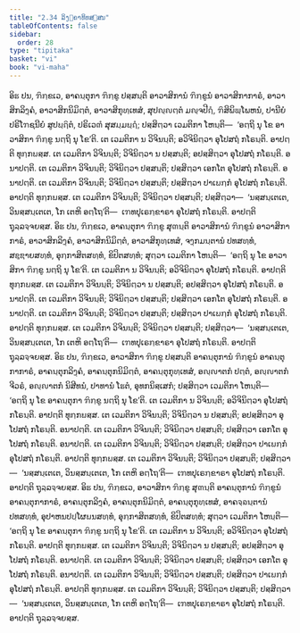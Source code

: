 ```yaml
---
title: "2.34 ລິງ຺ຄາທິທສ຺ສນ"
tableOfContents: false
sidebar:
  order: 28
type: "tipitaka"
basket: "vi"
book: "vi-maha"
---
```



<DynamicBreadcrumb />

<Division number="179" book="vi-maha">

<Paragraph number="780" book="vi-maha">
ອິຘ ປນ, ຠິກ຺ຂເວ, ອາຄນ຺ຕຸກາ ຠິກ຺ຂູ ປສ຺ສນ຺ຕິ ອາວາສິການໍ ຠິກ຺ຂູນໍ ອາວາສິກາກາຣໍ, ອາວາສິກລິງ຺ຄໍ, ອາວາສິກນິມິຕ຺ຕໍ, ອາວາສິກຸທ຺ເທສໍ, ສຸປຎ຺ຎຕ຺ຕໍ ມຎ຺ຈປີຐໍ, ຠິສິພິພ຺ໂພຫນໍ, ປານີຍໍ ປຣິໂຠຊນີຍໍ ສູປຏ຺ຐິຕໍ, ປຣິເວຓໍ ສຸສມ຺ມຏ຺ຐໍ; ປສ຺ສິຕ຺ວາ ເວມຕິກາ ໂຫນ຺ຕິ—  ‘ອຕ຺ຖິ ນຸ ໂຂ ອາວາສິກາ ຠິກ຺ຂູ ນຕ຺ຖິ ນຸ ໂຂ’ຕິ. ເຕ ເວມຕິກາ ນ ວິຈິນນ຺ຕິ; ອວິຈິນິຕ຺ວາ ອຸໂປສຖໍ ກໂຣນ຺ຕິ. ອາປຕ຺ຕິ ທຸກ຺ກຏສ຺ສ. ເຕ ເວມຕິກາ ວິຈິນນ຺ຕິ; ວິຈິນິຕ຺ວາ ນ ປສ຺ສນ຺ຕິ; ອປສ຺ສິຕ຺ວາ ອຸໂປສຖໍ ກໂຣນ຺ຕິ. ອນາປຕ຺ຕິ. ເຕ ເວມຕິກາ ວິຈິນນ຺ຕິ; ວິຈິນິຕ຺ວາ ປສ຺ສນ຺ຕິ; ປສ຺ສິຕ຺ວາ ເອກໂຕ ອຸໂປສຖໍ ກໂຣນ຺ຕິ. ອນາປຕ຺ຕິ. ເຕ ເວມຕິກາ ວິຈິນນ຺ຕິ; ວິຈິນິຕ຺ວາ ປສ຺ສນ຺ຕິ; ປສ຺ສິຕ຺ວາ ປາເຏກ຺ກໍ ອຸໂປສຖໍ ກໂຣນ຺ຕິ. ອາປຕ຺ຕິ ທຸກ຺ກຏສ຺ສ. ເຕ ເວມຕິກາ ວິຈິນນ຺ຕິ; ວິຈິນິຕ຺ວາ ປສ຺ສນ຺ຕິ; ປສ຺ສິຕ຺ວາ—  ‘ນສ຺ສນ຺ເຕເຕ, ວິນສ຺ສນ຺ເຕເຕ, ໂກ ເຕຫິ ອຕ຺ໂຖ’ຕິ—  ເຠທປຸເຣກ຺ຂາຣາ ອຸໂປສຖໍ ກໂຣນ຺ຕິ. ອາປຕ຺ຕິ ຖຸລ຺ລຈ຺ຈຍສ຺ສ.
</Paragraph>

<Paragraph number="781" book="vi-maha">
ອິຘ ປນ, ຠິກ຺ຂເວ, ອາຄນ຺ຕຸກາ ຠິກ຺ຂູ ສຸຓນ຺ຕິ ອາວາສິການໍ ຠິກ຺ຂູນໍ ອາວາສິກາກາຣໍ, ອາວາສິກລິງ຺ຄໍ, ອາວາສິກນິມິຕ຺ຕໍ, ອາວາສິກຸທ຺ເທສໍ, ຈງ຺ກມນ຺ຕານໍ ປທສທ຺ທໍ, ສຊ຺ຌາຍສທ຺ທໍ, ອຸກ຺ກາສິຕສທ຺ທໍ, ຂິປິຕສທ຺ທໍ; ສຸຕ຺ວາ ເວມຕິກາ ໂຫນ຺ຕິ—  ‘ອຕ຺ຖິ ນຸ ໂຂ ອາວາສິກາ ຠິກ຺ຂູ ນຕ຺ຖິ ນຸ ໂຂ’ຕິ. ເຕ ເວມຕິກາ ນ ວິຈິນນ຺ຕິ; ອວິຈິນິຕ຺ວາ ອຸໂປສຖໍ ກໂຣນ຺ຕິ. ອາປຕ຺ຕິ ທຸກ຺ກຏສ຺ສ. ເຕ ເວມຕິກາ ວິຈິນນ຺ຕິ; ວິຈິນິຕ຺ວາ ນ ປສ຺ສນ຺ຕິ; ອປສ຺ສິຕ຺ວາ ອຸໂປສຖໍ ກໂຣນ຺ຕິ. ອນາປຕ຺ຕິ. ເຕ ເວມຕິກາ ວິຈິນນ຺ຕິ; ວິຈິນິຕ຺ວາ ປສ຺ສນ຺ຕິ; ປສ຺ສິຕ຺ວາ ເອກໂຕ ອຸໂປສຖໍ ກໂຣນ຺ຕິ. ອນາປຕ຺ຕິ. ເຕ ເວມຕິກາ ວິຈິນນ຺ຕິ; ວິຈິນິຕ຺ວາ ປສ຺ສນ຺ຕິ; ປສ຺ສິຕ຺ວາ ປາເຏກ຺ກໍ ອຸໂປສຖໍ ກໂຣນ຺ຕິ. ອາປຕ຺ຕິ ທຸກ຺ກຏສ຺ສ. ເຕ ເວມຕິກາ ວິຈິນນ຺ຕິ; ວິຈິນິຕ຺ວາ ປສ຺ສນ຺ຕິ; ປສ຺ສິຕ຺ວາ—  ‘ນສ຺ສນ຺ເຕເຕ, ວິນສ຺ສນ຺ເຕເຕ, ໂກ ເຕຫິ ອຕ຺ໂຖ’ຕິ—  ເຠທປຸເຣກ຺ຂາຣາ ອຸໂປສຖໍ ກໂຣນ຺ຕິ. ອາປຕ຺ຕິ ຖຸລ຺ລຈ຺ຈຍສ຺ສ.
</Paragraph>

<Paragraph number="782" book="vi-maha">
ອິຘ ປນ, ຠິກ຺ຂເວ, ອາວາສິກາ ຠິກ຺ຂູ ປສ຺ສນ຺ຕິ ອາຄນ຺ຕຸການໍ ຠິກ຺ຂູນໍ ອາຄນ຺ຕຸກາກາຣໍ, ອາຄນ຺ຕຸກລິງ຺ຄໍ, ອາຄນ຺ຕຸກນິມິຕ຺ຕໍ, ອາຄນ຺ຕຸກຸທ຺ເທສໍ, ອຎ຺ຎາຕກໍ ປຕ຺ຕໍ, ອຎ຺ຎາຕກໍ ຈີວຣໍ, ອຎ຺ຎາຕກໍ ນິສີທນໍ, ປາທານໍ ໂຘຕໍ, ອຸທກນິສ຺ເສກໍ; ປສ຺ສິຕ຺ວາ ເວມຕິກາ ໂຫນ຺ຕິ—  ‘ອຕ຺ຖິ ນຸ ໂຂ ອາຄນ຺ຕຸກາ ຠິກ຺ຂູ ນຕ຺ຖິ ນຸ ໂຂ’ຕິ. ເຕ ເວມຕິກາ ນ ວິຈິນນ຺ຕິ; ອວິຈິນິຕ຺ວາ ອຸໂປສຖໍ ກໂຣນ຺ຕິ. ອາປຕ຺ຕິ ທຸກ຺ກຏສ຺ສ. ເຕ ເວມຕິກາ ວິຈິນນ຺ຕິ; ວິຈິນິຕ຺ວາ ນ ປສ຺ສນ຺ຕິ; ອປສ຺ສິຕ຺ວາ ອຸໂປສຖໍ ກໂຣນ຺ຕິ. ອນາປຕ຺ຕິ. ເຕ ເວມຕິກາ ວິຈິນນ຺ຕິ; ວິຈິນິຕ຺ວາ ປສ຺ສນ຺ຕິ; ປສ຺ສິຕ຺ວາ ເອກໂຕ ອຸໂປສຖໍ ກໂຣນ຺ຕິ. ອນາປຕ຺ຕິ. ເຕ ເວມຕິກາ ວິຈິນນ຺ຕິ; ວິຈິນິຕ຺ວາ ປສ຺ສນ຺ຕິ; ປສ຺ສິຕ຺ວາ ປາເຏກ຺ກໍ ອຸໂປສຖໍ ກໂຣນ຺ຕິ. ອາປຕ຺ຕິ ທຸກ຺ກຏສ຺ສ. ເຕ ເວມຕິກາ ວິຈິນນ຺ຕິ; ວິຈິນິຕ຺ວາ ປສ຺ສນ຺ຕິ; ປສ຺ສິຕ຺ວາ—  ‘ນສ຺ສນ຺ເຕເຕ, ວິນສ຺ສນ຺ເຕເຕ, ໂກ ເຕຫິ ອຕ຺ໂຖ’ຕິ—  ເຠທປຸເຣກ຺ຂາຣາ ອຸໂປສຖໍ ກໂຣນ຺ຕິ. ອາປຕ຺ຕິ ຖຸລ຺ລຈ຺ຈຍສ຺ສ.
</Paragraph>

<Paragraph number="783" book="vi-maha">
ອິຘ ປນ, ຠິກ຺ຂເວ, ອາວາສິກາ ຠິກ຺ຂູ ສຸຓນ຺ຕິ ອາຄນ຺ຕຸການໍ ຠິກ຺ຂູນໍ ອາຄນ຺ຕຸກາກາຣໍ, ອາຄນ຺ຕຸກລິງ຺ຄໍ, ອາຄນ຺ຕຸກນິມິຕ຺ຕໍ, ອາຄນ຺ຕຸກຸທ຺ເທສໍ, ອາຄຈ຺ຉນ຺ຕານໍ ປທສທ຺ທໍ, ອຸປາຫນປປ຺ໂຜຏນສທ຺ທໍ, ອຸກ຺ກາສິຕສທ຺ທໍ, ຂິປິຕສທ຺ທໍ; ສຸຕ຺ວາ ເວມຕິກາ ໂຫນ຺ຕິ—  ‘ອຕ຺ຖິ ນຸ ໂຂ ອາຄນ຺ຕຸກາ ຠິກ຺ຂູ ນຕ຺ຖິ ນຸ ໂຂ’ຕິ. ເຕ ເວມຕິກາ ນ ວິຈິນນ຺ຕິ; ອວິຈິນິຕ຺ວາ ອຸໂປສຖໍ ກໂຣນ຺ຕິ. ອາປຕ຺ຕິ ທຸກ຺ກຏສ຺ສ. ເຕ ເວມຕິກາ ວິຈິນນ຺ຕິ; ວິຈິນິຕ຺ວາ ນ ປສ຺ສນ຺ຕິ; ອປສ຺ສິຕ຺ວາ ອຸໂປສຖໍ ກໂຣນ຺ຕິ. ອນາປຕ຺ຕິ. ເຕ ເວມຕິກາ ວິຈິນນ຺ຕິ; ວິຈິນິຕ຺ວາ ປສ຺ສນ຺ຕິ; ປສ຺ສິຕ຺ວາ ເອກໂຕ ອຸໂປສຖໍ ກໂຣນ຺ຕິ. ອນາປຕ຺ຕິ. ເຕ ເວມຕິກາ ວິຈິນນ຺ຕິ; ວິຈິນິຕ຺ວາ ປສ຺ສນ຺ຕິ; ປສ຺ສິຕ຺ວາ ປາເຏກ຺ກໍ ອຸໂປສຖໍ ກໂຣນ຺ຕິ. ອາປຕ຺ຕິ ທຸກ຺ກຏສ຺ສ. ເຕ ເວມຕິກາ ວິຈິນນ຺ຕິ; ວິຈິນິຕ຺ວາ ປສ຺ສນ຺ຕິ; ປສ຺ສິຕ຺ວາ—  ‘ນສ຺ສນ຺ເຕເຕ, ວິນສ຺ສນ຺ເຕເຕ, ໂກ ເຕຫິ ອຕ຺ໂຖ’ຕິ—  ເຠທປຸເຣກ຺ຂາຣາ ອຸໂປສຖໍ ກໂຣນ຺ຕິ. ອາປຕ຺ຕິ ຖຸລ຺ລຈ຺ຈຍສ຺ສ.
</Paragraph>
</Division>